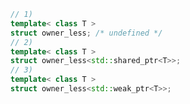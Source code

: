 ```cpp
// 1)
template< class T >
struct owner_less; /* undefined */
// 2)
template< class T >
struct owner_less<std::shared_ptr<T>>;
// 3)
template< class T >
struct owner_less<std::weak_ptr<T>>;
```